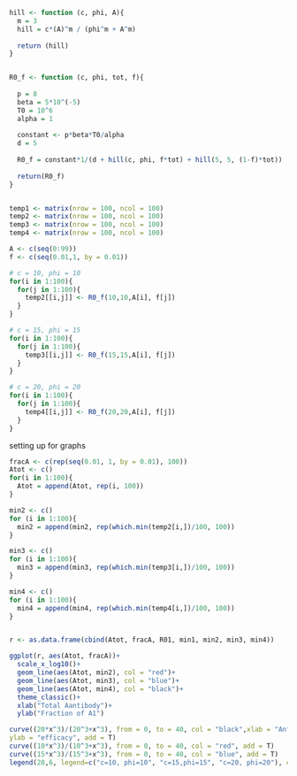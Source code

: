```r
hill <- function (c, phi, A){
  m = 3
  hill = c*(A)^m / (phi^m + A^m)
  
  return (hill)
}


R0_f <- function (c, phi, tot, f){
  
  p = 8
  beta = 5*10^(-5)
  T0 = 10^6
  alpha = 1
  
  constant <- p*beta*T0/alpha
  d = 5
  
  R0_f = constant*1/(d + hill(c, phi, f*tot) + hill(5, 5, (1-f)*tot))
  
  return(R0_f)
}


temp1 <- matrix(nrow = 100, ncol = 100)
temp2 <- matrix(nrow = 100, ncol = 100)
temp3 <- matrix(nrow = 100, ncol = 100)
temp4 <- matrix(nrow = 100, ncol = 100)

A <- c(seq(0:99))
f <- c(seq(0.01,1, by = 0.01))

# c = 10, phi = 10
for(i in 1:100){
  for(j in 1:100){
    temp2[[i,j]] <- R0_f(10,10,A[i], f[j])
  }
}

# c = 15, phi = 15
for(i in 1:100){
  for(j in 1:100){
    temp3[[i,j]] <- R0_f(15,15,A[i], f[j])
  }
}

# c = 20, phi = 20
for(i in 1:100){
  for(j in 1:100){
    temp4[[i,j]] <- R0_f(20,20,A[i], f[j])
  }
}
```

setting up for graphs
```r
fracA <- c(rep(seq(0.01, 1, by = 0.01), 100))
Atot <- c()
for(i in 1:100){
  Atot = append(Atot, rep(i, 100))
}
```


```r
min2 <- c()
for (i in 1:100){
  min2 = append(min2, rep(which.min(temp2[i,])/100, 100))
}

min3 <- c()
for (i in 1:100){
  min3 = append(min3, rep(which.min(temp3[i,])/100, 100))
}

min4 <- c()
for (i in 1:100){
  min4 = append(min4, rep(which.min(temp4[i,])/100, 100))
}


r <- as.data.frame(cbind(Atot, fracA, R01, min1, min2, min3, min4))

ggplot(r, aes(Atot, fracA))+
  scale_x_log10()+
  geom_line(aes(Atot, min2), col = "red")+
  geom_line(aes(Atot, min3), col = "blue")+
  geom_line(aes(Atot, min4), col = "black")+
  theme_classic()+
  xlab("Total Aantibody")+
  ylab("Fraction of A1")
```


```r
curve((20*x^3)/(20^3+x^3), from = 0, to = 40, col = "black",xlab = "Antibody 1",
ylab = "efficacy", add = T)
curve((10*x^3)/(10^3+x^3), from = 0, to = 40, col = "red", add = T)
curve((15*x^3)/(15^3+x^3), from = 0, to = 40, col = "blue", add = T)
legend(28,6, legend=c("c=10, phi=10", "c=15,phi=15", "c=20, phi=20"), col=c("red", "blue", "black"), lty = 1,  cex=0.8)
```
```r

```

